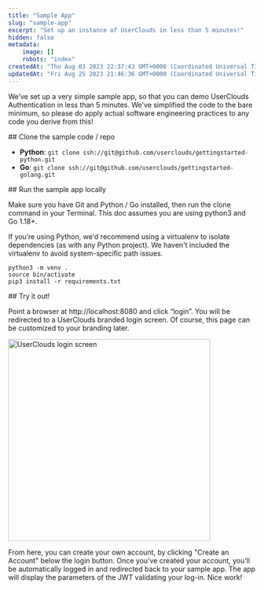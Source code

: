 ```yaml
---
title: "Sample App"
slug: "sample-app"
excerpt: "Set up an instance of UserClouds in less than 5 minutes!"
hidden: false
metadata:
    image: []
    robots: "index"
createdAt: "Thu Aug 03 2023 22:37:43 GMT+0000 (Coordinated Universal Time)"
updatedAt: "Fri Aug 25 2023 21:46:36 GMT+0000 (Coordinated Universal Time)"
---
```



We’ve set up a very simple sample app, so that you can demo UserClouds Authentication in less than 5 minutes. We've simplified the code to the bare minimum, so please do apply actual software engineering practices to any code you derive from this!

<Steps>
  <Step>
  ## Clone the sample code / repo

  - **Python**: `git clone ssh://git@github.com/userclouds/gettingstarted-python.git`
  - **Go**: `git clone ssh://git@github.com/userclouds/gettingstarted-golang.git`
  </Step>
  <Step>
  ## Run the sample app locally

  Make sure you have Git and Python / Go installed, then run the clone command in your Terminal. This doc assumes you are using python3 and Go 1.18+.

  If you’re using Python, we'd recommend using a virtualenv to isolate dependencies (as with any Python project). We haven't included the virtualenv to avoid system-specific path issues.

  ```
  python3 -m venv .
  source bin/activate
  pip3 install -r requirements.txt
  ```
  </Step>
  <Step>
  ## Try it out!

  Point a browser at http\://localhost:8080 and click “login”. You will be redirected to a UserClouds branded login screen. Of course, this page can be customized to your branding later.

  <img src="/assets/images/plex-login.webp" alt="UserClouds login screen" width="411" className="mx-auto" />

  </Step>
</Steps>

From here, you can create your own account, by clicking "Create an Account" below the login button. Once you’ve created your account, you’ll be automatically logged in and redirected back to your sample app. The app will display the parameters of the JWT validating your log-in. Nice work!

